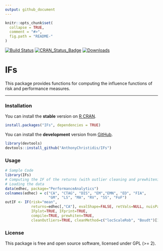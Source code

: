 ```yaml
---
output: github_document
---
```


```r
knitr::opts_chunk$set(
  collapse = TRUE,
  comment = "#>",
  fig.path = "README-"
)
```

[![Build Status](https://travis-ci.org/AnthonyChristidis/IFs.svg?branch=master)](https://travis-ci.com/AnthonyChristidis/IFs) [![CRAN\_Status\_Badge](http://www.r-pkg.org/badges/version/IFs)](https://cran.r-project.org/package=IFs) [![Downloads](http://cranlogs.r-pkg.org/badges/IFs)](https://cran.r-project.org/package=IFs)

IFs
==========

This package provides functions for computing the influence functions of risk and performance measures.

------------------------------------------------------------------------

### Installation

You can install the **stable** version on [R CRAN](https://cran.r-project.org/package=IFs).

```r
install.packages("IFs", dependencies = TRUE)
```

You can install the **development** version from [GitHub](https://github.com/AnthonyChristidis/IFs).

``` r
library(devtools)
devtools::install_github("AnthonyChristidis/IFs")
```

### Usage

``` r
# Sample Code
library(IFs)
# Computing the IF of the returns (with outlier cleaning and prewhitening)
# Loading the data
data(edhec, package="PerformanceAnalytics")
colnames(edhec) = c("CA", "CTAG", "DIS", "EM","EMN", "ED", "FIA",
                    "GM", "LS", "MA", "RV", "SS", "FoF")
outIF <- IF(risk="mean",
            returns=edhec[,"CA"], evalShape=FALSE, retVals=NULL, nuisPars=NULL,
            IFplot=TRUE, IFprint=TRUE,
            compile=TRUE, prewhiten=TRUE,
            cleanOutliers=TRUE, cleanMethod=c("locScaleRob", "Boudt")[1], eff=0.99, alpha.robust=0.05)
```

### License

This package is free and open source software, licensed under GPL (&gt;= 2).